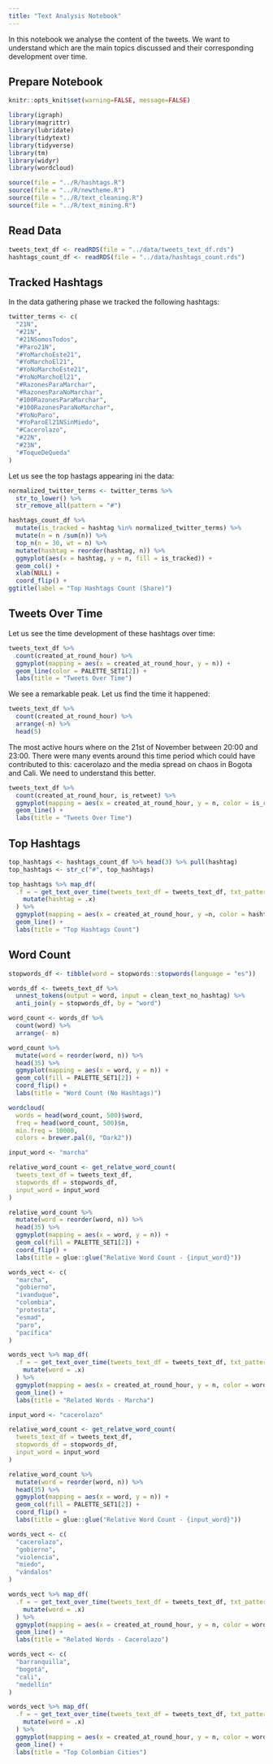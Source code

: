 ```yaml
---
title: "Text Analysis Notebook"
---
```


In this notebook we analyse the content of the tweets. We want to understand which are the main topics discussed and their corresponding development over time. 

## Prepare Notebook

```r
knitr::opts_knit$set(warning=FALSE, message=FALSE)

library(igraph)
library(magrittr)
library(lubridate)
library(tidytext)
library(tidyverse)
library(tm)
library(widyr)
library(wordcloud)

source(file = "../R/hashtags.R")
source(file = "../R/newtheme.R")
source(file = "../R/text_cleaning.R")
source(file = "../R/text_mining.R")
```

## Read Data

```r
tweets_text_df <- readRDS(file = "../data/tweets_text_df.rds")
hashtags_count_df <- readRDS(file = "../data/hashtags_count.rds")
```

## Tracked Hashtags

In the data gathering phase we tracked the following hashtags:

```r
twitter_terms <- c(
  "21N", 
  "#21N", 
  "#21NSomosTodos",
  "#Paro21N", 
  "#YoMarchoEste21",
  "#YoMarchoEl21",
  "#YoNoMarchoEste21",
  "#YoNoMarchoEl21",
  "#RazonesParaMarchar",
  "#RazonesParaNoMarchar",
  "#100RazonesParaMarchar", 
  "#100RazonesParaNoMarchar", 
  "#YoNoParo",
  "#YoParoEl21NSinMiedo", 
  "#Cacerolazo", 
  "#22N", 
  "#23N",
  "#ToqueDeQueda"
)
```

Let us see the top hastags appearing ini the data:

```r
normalized_twitter_terms <- twitter_terms %>% 
  str_to_lower() %>% 
  str_remove_all(pattern = "#")

hashtags_count_df %>% 
  mutate(is_tracked = hashtag %in% normalized_twitter_terms) %>% 
  mutate(n = n /sum(n)) %>% 
  top_n(n = 30, wt = n) %>% 
  mutate(hashtag = reorder(hashtag, n)) %>%
  ggmyplot(aes(x = hashtag, y = n, fill = is_tracked)) +
  geom_col() +
  xlab(NULL) +
  coord_flip() +
ggtitle(label = "Top Hashtags Count (Share)") 
```

## Tweets Over Time

Let us see the time development of these hashtags over time: 

```r
tweets_text_df %>% 
  count(created_at_round_hour) %>% 
  ggmyplot(mapping = aes(x = created_at_round_hour, y = n)) +
  geom_line(color = PALETTE_SET1[2]) +
  labs(title = "Tweets Over Time")
```

We see a remarkable peak. Let us find the time it happened:

```r
tweets_text_df %>% 
  count(created_at_round_hour) %>% 
  arrange(-n) %>% 
  head(5)
```

The most active hours where on the 21st of November between 20:00 and 23:00. There were many events around this time period which could have contributed to this: cacerolazo and the media spread on chaos in Bogota and Cali. We need to understand this better.

```r
tweets_text_df %>% 
  count(created_at_round_hour, is_retweet) %>% 
  ggmyplot(mapping = aes(x = created_at_round_hour, y = n, color = is_retweet)) +
  geom_line() +
  labs(title = "Tweets Over Time")
```

## Top Hashtags

```r
top_hashtags <- hashtags_count_df %>% head(3) %>% pull(hashtag)
top_hashtags <- str_c("#", top_hashtags)

top_hashtags %>% map_df(
  .f = ~ get_text_over_time(tweets_text_df = tweets_text_df, txt_pattern = .x, no_hashtag = FALSE) %>% 
    mutate(hashtag = .x)
  ) %>% 
  ggmyplot(mapping = aes(x = created_at_round_hour, y =n, color = hashtag)) + 
  geom_line() +
  labs(title = "Top Hashtags Count")
```

## Word Count

```r
stopwords_df <- tibble(word = stopwords::stopwords(language = "es"))

words_df <- tweets_text_df %>% 
  unnest_tokens(output = word, input = clean_text_no_hashtag) %>% 
  anti_join(y = stopwords_df, by = "word")

word_count <- words_df %>% 
  count(word) %>% 
  arrange(- n)
```

```r
word_count %>% 
  mutate(word = reorder(word, n)) %>%
  head(35) %>% 
  ggmyplot(mapping = aes(x = word, y = n)) +
  geom_col(fill = PALETTE_SET1[2]) +
  coord_flip() +
  labs(title = "Word Count (No Hashtags)")
```

```r
wordcloud(
  words = head(word_count, 500)$word, 
  freq = head(word_count, 500)$n, 
  min.freq = 10000, 
  colors = brewer.pal(8, "Dark2"))
```

```r
input_word <- "marcha"

relative_word_count <- get_relatve_word_count(
  tweets_text_df = tweets_text_df, 
  stopwords_df = stopwords_df, 
  input_word = input_word 
)

relative_word_count %>% 
  mutate(word = reorder(word, n)) %>%
  head(35) %>% 
  ggmyplot(mapping = aes(x = word, y = n)) +
  geom_col(fill = PALETTE_SET1[2]) +
  coord_flip() +
  labs(title = glue::glue("Relative Word Count - {input_word}"))
```
```r
words_vect <- c(
  "marcha", 
  "gobierno",
  "ivanduque", 
  "colombia",
  "protesta", 
  "esmad", 
  "paro", 
  "pacífica"
)

words_vect %>% map_df(
  .f = ~ get_text_over_time(tweets_text_df = tweets_text_df, txt_pattern = .x, no_hashtag = TRUE) %>% 
    mutate(word = .x)
  ) %>% 
  ggmyplot(mapping = aes(x = created_at_round_hour, y = n, color = word)) + 
  geom_line() + 
  labs(title = "Related Words - Marcha")
```
```r
input_word <- "cacerolazo"

relative_word_count <- get_relatve_word_count(
  tweets_text_df = tweets_text_df, 
  stopwords_df = stopwords_df, 
  input_word = input_word 
)

relative_word_count %>% 
  mutate(word = reorder(word, n)) %>%
  head(35) %>% 
  ggmyplot(mapping = aes(x = word, y = n)) +
  geom_col(fill = PALETTE_SET1[2]) +
  coord_flip() +
  labs(title = glue::glue("Relative Word Count - {input_word}"))
```

```r
words_vect <- c(
  "cacerolazo", 
  "gobierno",
  "violencia", 
  "miedo", 
  "vándalos"
)

words_vect %>% map_df(
  .f = ~ get_text_over_time(tweets_text_df = tweets_text_df, txt_pattern = .x, no_hashtag = TRUE) %>% 
    mutate(word = .x)
  ) %>% 
  ggmyplot(mapping = aes(x = created_at_round_hour, y = n, color = word)) + 
  geom_line() +
  labs(title = "Related Words - Cacerolazo")
```

```r
words_vect <- c(
  "barranquilla",
  "bogotá", 
  "cali", 
  "medellín"
)

words_vect %>% map_df(
  .f = ~ get_text_over_time(tweets_text_df = tweets_text_df, txt_pattern = .x, no_hashtag = TRUE) %>% 
    mutate(word = .x)
  ) %>% 
  ggmyplot(mapping = aes(x = created_at_round_hour, y = n, color = word)) + 
  geom_line() +
  labs(title = "Top Colombian Cities")
```

